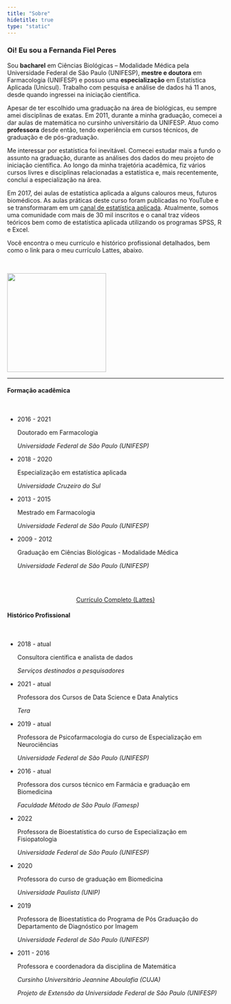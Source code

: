 ```yaml
---
title: "Sobre"
hidetitle: true
type: "static"
---
```


<div class="sobre row">
  
<div class = "column1">

### Oi! Eu sou a Fernanda Fiel Peres

Sou **bacharel** em Ciências Biológicas – Modalidade Médica pela Universidade Federal de São Paulo (UNIFESP), **mestre e doutora** em Farmacologia (UNIFESP) e possuo uma **especialização** em Estatística Aplicada (Unicsul). Trabalho com pesquisa e análise de dados há 11 anos, desde quando ingressei na iniciação científica.  
  
Apesar de ter escolhido uma graduação na área de biológicas, eu sempre amei disciplinas de exatas. Em 2011, durante a minha graduação, comecei a dar aulas de matemática no cursinho universitário da UNIFESP. Atuo como **professora** desde então, tendo experiência em cursos técnicos, de graduação e de pós-graduação.  
  
Me interessar por estatística foi inevitável. Comecei estudar mais a fundo o assunto na graduação, durante as análises dos dados do meu projeto de iniciação científica. Ao longo da minha trajetória acadêmica, fiz vários cursos livres e disciplinas relacionadas a estatística e, mais recentemente, concluí a especialização na área.  
  
Em 2017, dei aulas de estatística aplicada a alguns calouros meus, futuros biomédicos. As aulas práticas deste curso foram publicadas no YouTube e se transformaram em um [canal de estatística aplicada](https://youtube.com/c/FernandaPeres). Atualmente, somos uma comunidade com mais de 30 mil inscritos e o canal traz vídeos teóricos bem como de estatística aplicada utilizando os programas SPSS, R e Excel.  
  
Você encontra o meu currículo e histórico profissional detalhados, bem como o link para o meu currículo Lattes, abaixo.  

<br>
</div>

<div class="column2">
<img width="230" src="/static/sobre_files/author.png" alt="" loading="lazy">
<br>
</div>

<hr>

<div class = "column3">

#### Formação acadêmica

<link rel="stylesheet" href="https://maxcdn.bootstrapcdn.com/font-awesome/4.5.0/css/font-awesome.min.css">

<br>

<ul>

<li>
<p>2016 - 2021</p>
<p>Doutorado em Farmacologia</p>
<p><i>Universidade Federal de São Paulo (UNIFESP)</i></p>
</li>

<li>
<p>2018 - 2020</p>
<p>Especialização em estatística aplicada</p>
<p><i>Universidade Cruzeiro do Sul</i></p>
</li>

<li>
<p>2013 - 2015</p>
<p>Mestrado em Farmacologia</p>
<p><i>Universidade Federal de São Paulo (UNIFESP)</i></p>
</li>

<li>
<p>2009 - 2012</p>
<p>Graduação em Ciências Biológicas - Modalidade Médica</p>
<p><i>Universidade Federal de São Paulo (UNIFESP)</i></p>
</li>

</ul>

<br><br>

<center>
<a href="http://lattes.cnpq.br/7696717599003359" class="button">Currículo Completo (Lattes)</a>
</center>

</div>


<div class = "column4">

#### Histórico Profissional

<br>

<ul>

<li class = "g">
<p>2018 - atual</p>
<p>Consultora científica e analista de dados</p>
<p><i>Serviços destinados a pesquisadores</i></p>
</li>

<li class = "t">
<p>2021 - atual</p>
<p>Professora dos Cursos de Data Science e Data Analytics</p>
<p><i>Tera</i></p>
</li>

<li class = "t">
<p>2019 - atual</p>
<p>Professora de Psicofarmacologia do curso de Especialização em Neurociências</p>
<p><i>Universidade Federal de São Paulo (UNIFESP)</i></p>
</li>

<li class = "t">
<p>2016 - atual</p>
<p>Professora dos cursos técnico em Farmácia e graduação em Biomedicina</p>
<p><i>Faculdade Método de São Paulo (Famesp)</i></p>
</li>

<li class = "t">
<p>2022</p>
<p>Professora de Bioestatística do curso de Especialização em Fisiopatologia</p>
<p><i>Universidade Federal de São Paulo (UNIFESP)</i></p>
</li>

<li class = "t">
<p>2020</p>
<p>Professora do curso de graduação em Biomedicina</p>
<p><i>Universidade Paulista (UNIP)</i></p>
</li>


<li class = "t">
<p>2019</p>
<p>Professora de Bioestatística do Programa de Pós Graduação do Departamento de Diagnóstico por Imagem</p>
<p><i>Universidade Federal de São Paulo (UNIFESP)</i></p>
</li>

<li class = "t">
<p>2011 - 2016</p>
<p>Professora e coordenadora da disciplina de Matemática</p>
<p><i>Cursinho Universitário Jeannine Aboulafia (CUJA)</i></p>
<p><i>Projeto de Extensão da Universidade Federal de São Paulo (UNIFESP)</i></p>
</li>

</ul>
  
</div>

</div>

